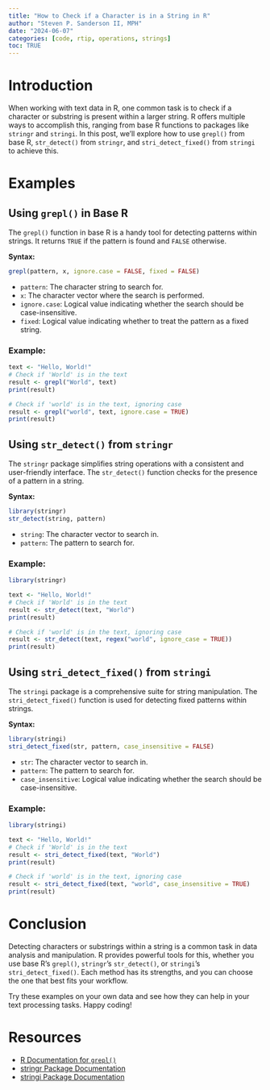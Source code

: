 ```yaml
---
title: "How to Check if a Character is in a String in R"
author: "Steven P. Sanderson II, MPH"
date: "2024-06-07"
categories: [code, rtip, operations, strings]
toc: TRUE
---
```


# Introduction

When working with text data in R, one common task is to check if a character or substring is present within a larger string. R offers multiple ways to accomplish this, ranging from base R functions to packages like `stringr` and `stringi`. In this post, we'll explore how to use `grepl()` from base R, `str_detect()` from `stringr`, and `stri_detect_fixed()` from `stringi` to achieve this.

# Examples

## Using `grepl()` in Base R

The `grepl()` function in base R is a handy tool for detecting patterns within strings. It returns `TRUE` if the pattern is found and `FALSE` otherwise.

**Syntax:**

```R
grepl(pattern, x, ignore.case = FALSE, fixed = FALSE)
```

-   `pattern`: The character string to search for.
-   `x`: The character vector where the search is performed.
-   `ignore.case`: Logical value indicating whether the search should be case-insensitive.
-   `fixed`: Logical value indicating whether to treat the pattern as a fixed string.

### Example:

```r
text <- "Hello, World!"
# Check if 'World' is in the text
result <- grepl("World", text)
print(result)

# Check if 'world' is in the text, ignoring case
result <- grepl("world", text, ignore.case = TRUE)
print(result)
```

## Using `str_detect()` from `stringr`

The `stringr` package simplifies string operations with a consistent and user-friendly interface. The `str_detect()` function checks for the presence of a pattern in a string.

**Syntax:**

```R
library(stringr)
str_detect(string, pattern)
```
-   `string`: The character vector to search in.
-   `pattern`: The pattern to search for.

### Example:

```r
library(stringr)

text <- "Hello, World!"
# Check if 'World' is in the text
result <- str_detect(text, "World")
print(result)

# Check if 'world' is in the text, ignoring case
result <- str_detect(text, regex("world", ignore_case = TRUE))
print(result)
```

## Using `stri_detect_fixed()` from `stringi`

The `stringi` package is a comprehensive suite for string manipulation. The `stri_detect_fixed()` function is used for detecting fixed patterns within strings.

**Syntax:**

```R
library(stringi)
stri_detect_fixed(str, pattern, case_insensitive = FALSE)
```

-   `str`: The character vector to search in.
-   `pattern`: The pattern to search for.
-   `case_insensitive`: Logical value indicating whether the search should be case-insensitive.

### Example:

```r
library(stringi)

text <- "Hello, World!"
# Check if 'World' is in the text
result <- stri_detect_fixed(text, "World")
print(result)

# Check if 'world' is in the text, ignoring case
result <- stri_detect_fixed(text, "world", case_insensitive = TRUE)
print(result)
```

# Conclusion

Detecting characters or substrings within a string is a common task in data analysis and manipulation. R provides powerful tools for this, whether you use base R's `grepl()`, `stringr`'s `str_detect()`, or `stringi`'s `stri_detect_fixed()`. Each method has its strengths, and you can choose the one that best fits your workflow.

Try these examples on your own data and see how they can help in your text processing tasks. Happy coding!

# Resources

- [R Documentation for `grepl()`](https://www.rdocumentation.org/packages/base/versions/3.6.2/topics/grep)
- [stringr Package Documentation](https://cran.r-project.org/web/packages/stringr/stringr.pdf)
- [stringi Package Documentation](https://cran.r-project.org/web/packages/stringi/stringi.pdf)
